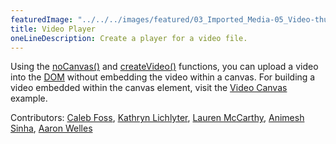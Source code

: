 ---
featuredImage: "../../../images/featured/03_Imported_Media-05_Video-thumbnail.png"
title: Video Player
oneLineDescription: Create a player for a video file.
---

Using the <a href="https://p5js.org/reference/#/p5/noCanvas" target="_blank">noCanvas()</a>
and <a href="https://p5js.org/reference/#/p5/createVideo" target="_blank">createVideo()</a> 
functions, you can upload a video into the 
<a href="https://developer.mozilla.org/en-US/docs/Glossary/DOM" target="_blank">DOM</a> 
without embedding the video within a canvas. For building a video embedded within the canvas element,
visit the 
<a href="https://p5js.org/examples/dom-video-canvas.html" target="_blank">Video Canvas</a> example.

Contributors: <a href="https://github.com/calebfoss" target="_blank">Caleb Foss</a>, <a href="https://github.com/katlich112358" target="_blank">Kathryn Lichlyter</a>, <a href="https://github.com/lmccart" target="_blank">Lauren McCarthy</a>, <a href="https://github.com/AnimeshSinha1309" target="_blank">Animesh Sinha</a>, <a href="undefined" target="_blank">Aaron Welles</a>